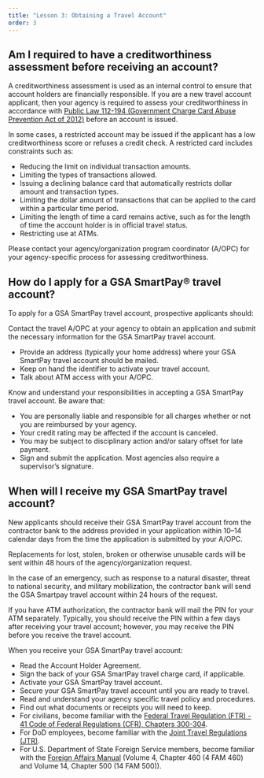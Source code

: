 ```yaml
---
title: "Lesson 3: Obtaining a Travel Account"
order: 3
---
```

## Am I required to have a creditworthiness assessment before receiving an account?

A creditworthiness assessment is used as an internal control to ensure that account holders are financially responsible. If you are a new travel account applicant, then your agency is required to assess your creditworthiness in accordance with [Public Law 112-194 (Government Charge Card Abuse Prevention Act of 2012)](https://www.congress.gov/112/plaws/publ194/PLAW-112publ194.pdf) before an account is issued.

In some cases, a restricted account may be issued if the applicant has a low creditworthiness score or refuses a credit check. A restricted card includes constraints such as:
- Reducing the limit on individual transaction amounts.
- Limiting the types of transactions allowed.
- Issuing a declining balance card that automatically restricts dollar amount and transaction types.
- Limiting the dollar amount of transactions that can be applied to the card within a particular time period.
- Limiting the length of time a card remains active, such as for the length of time the account holder is in official travel status.
- Restricting use at ATMs.

Please contact your agency/organization program coordinator (A/OPC) for your agency-specific process for assessing creditworthiness.

## How do I apply for a GSA SmartPay® travel account?
To apply for a GSA SmartPay travel account, prospective applicants should:

Contact the travel A/OPC at your agency to obtain an application and submit the necessary information for the GSA SmartPay travel account.
- Provide an address (typically your home address) where your GSA SmartPay travel account should be mailed.
- Keep on hand the identifier to activate your travel account.
- Talk about ATM access with your A/OPC.

Know and understand your responsibilities in accepting a GSA SmartPay travel account. Be aware that:
- You are personally liable and responsible for all charges whether or not you are reimbursed by your agency.
- Your credit rating may be affected if the account is canceled.
- You may be subject to disciplinary action and/or salary offset for late payment.
- Sign and submit the application. Most agencies also require a supervisor’s signature.

## When will I receive my GSA SmartPay travel account?
New applicants should receive their GSA SmartPay travel account from the contractor bank to the address provided in your application within 10–14 calendar days from the time the application is submitted by your A/OPC. 

Replacements for lost, stolen, broken or otherwise unusable cards will be sent within 48 hours of the agency/organization request.

In the case of an emergency, such as response to a natural disaster, threat to national security, and military mobilization, the contractor bank will send the GSA Smartpay travel account within 24 hours of the request.

If you have ATM authorization, the contractor bank will mail the PIN for your ATM separately. Typically, you should receive the PIN within a few days after receiving your travel account; however, you may receive the PIN before you receive the travel account.

When you receive your GSA SmartPay travel account:

- Read the Account Holder Agreement.
- Sign the back of your GSA SmartPay travel charge card, if applicable.
- Activate your GSA SmartPay travel account.
- Secure your GSA SmartPay travel account until you are ready to travel.
- Read and understand your agency specific travel policy and procedures.
- Find out what documents or receipts you will need to keep.
- For civilians, become familiar with the [Federal Travel Regulation (FTR) - 41 Code of Federal Regulations (CFR), Chapters 300-304](https://www.ecfr.gov/current/title-41/subtitle-F).
- For DoD employees, become familiar with the [Joint Travel Regulations (JTR)](https://www.travel.dod.mil/Policy-Regulations/Joint-Travel-Regulations/).
- For U.S. Department of State Foreign Service members, become familiar with the [Foreign Affairs Manual](https://fam.state.gov) (Volume 4, Chapter 460 (4 FAM 460) and Volume 14, Chapter 500 (14 FAM 500)).
